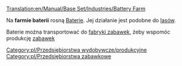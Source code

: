 [[Translation:en/Manual/Base Set/Industries/Battery Farm]]

{{pl/Przedsiębiorstwa|image=en/BatteryFarm.png|name=Farma baterii 
|climates=[[pl/Manual/Klimat]]
|accepts=Nic
|produces=[[pl/Manual/Base Set/Cargos/Baterie|Baterie]]
}}
Na '''farmie baterii ''' rosną [[pl/Manual/Base Set/Cargos/Baterie|Baterie]]. Jej działanie jest podobne do [[pl/Manual/Base Set/Industries/Las|lasów]].

Baterie można transportować do [[pl/Manual/Base Set/Industries/Fabryka zabawek|fabryki zabawek]], żeby wspomóc produkcję [[pl/Manual/Base Set/Cargos/Zabawki|zabawek]]

{{pl/Navbox Industries}}

[[Category:pl/Przedsiębiorstwa wydobywcze/produkcyjne]]
[[Category:pl/Przedsiębiorstwa zabawkowe]]